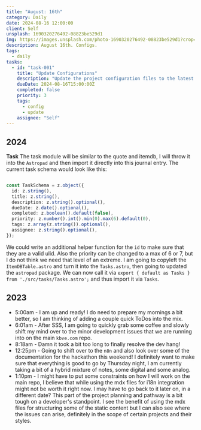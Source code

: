 ```yaml
---
title: "August: 16th"
category: Daily
date: 2024-08-16 12:00:00
client: Self
unsplash: 1690320276492-08823be529d1
img: https://images.unsplash.com/photo-1690320276492-08823be529d1?crop=entropy&cs=srgb&fm=jpg&ixid=MnwzNjM5Nzd8MHwxfHJhbmRvbXx8fHx8fHx8fDE2ODE3NDg2ODY&ixlib=rb-4.0.3&q=85
description: August 16th. Configs.
tags:
  - daily
tasks:
  - id: "task-001"
    title: "Update Configurations"
    description: "Update the project configuration files to the latest standards."
    dueDate: 2024-08-16T15:00:00Z
    completed: false
    priority: 3
    tags:
      - config
      - update
    assignee: "Self"
---
```


## 2024

**Task**
The task module will be similar to the quote and itemdb, I will throw it into the `Astropad` and then import it directly into this journal entry.
The current task schema would look like this:

```ts

const TaskSchema = z.object({
  id: z.string(),
  title: z.string(),
  description: z.string().optional(),
  dueDate: z.date().optional(),
  completed: z.boolean().default(false),
  priority: z.number().int().min(0).max(6).default(0),
  tags: z.array(z.string()).optional(),
  assignee: z.string().optional(),
});

```

We could write an additional helper function for the `id` to make sure that they are a valid ulid.
Also the priority can be changed to a max of 6 or 7, but I do not think we need that level of an extreme.
I am going to copyleft the `ItemDBTable.astro` and turn it into the `Tasks.astro`, then going to updated the `astropad` package.
We can now call it via `export { default as Tasks } from './src/tasks/Tasks.astro';` and thus import it via `Tasks`.

## 2023

- 5:00am - I am up and ready! I do need to prepare my mornings a bit better, so I am thinking of adding a couple quick ToDos into the mix. 
- 6:01am  - After SSS, I am going to quickly grab some coffee and slowly shift my mind over to the minor development issues that we are running into on the main `kbve.com` repo. 
- 8:18am - Damn it took a bit too long to finally resolve the dev hang! 
- 12:25pm - Going to shift over to the `n8n` and also look over some of the documentation for the hackathon this weekend! I definitely want to make sure that everything is good to go by Thursday night, I am currently taking a bit of a hybrid mixture of notes, some digital and some analog. 
- 1:10pm - I might have to put some constraints on how I will work on the main repo, I believe that while using the mdx files for i18n integration might not be worth it right now. I may have to go back to it later on, in a different date? This part of the project planning and pathway is a bit tough on a developer's standpoint. I see the benefit of using the mdx files for structuring some of the static content but I can also see where the issues can arise, definitely in the scope of certain projects and their styles. 
